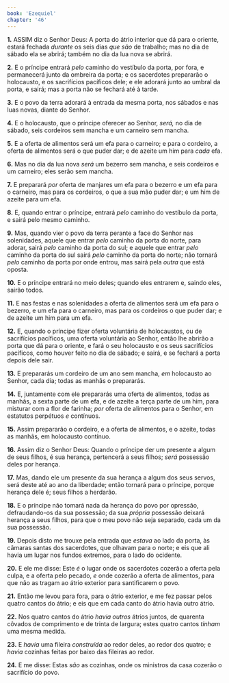 ```yaml
---
book: 'Ezequiel'
chapter: '46'
---
```


**1.** ASSIM diz o Senhor Deus: A porta do átrio interior que dá para o oriente, estará fechada *durante* os seis dias *que são* de trabalho; mas no dia de sábado ela se abrirá; também no dia da lua nova se abrirá.

**2.** E o príncipe entrará *pelo* caminho do vestíbulo da porta, por fora, e permanecerá junto da ombreira da porta; e os sacerdotes prepararão o holocausto, e os sacrifícios pacíficos dele; e ele adorará junto ao umbral da porta, e sairá; mas a porta não se fechará até à tarde.

**3.** E o povo da terra adorará à entrada da mesma porta, nos sábados e nas luas novas, diante do Senhor.

**4.** E o holocausto, que o príncipe oferecer ao Senhor, *será,* no dia de sábado, seis cordeiros sem mancha e um carneiro sem mancha.

**5.** E a oferta de alimentos será um efa para o carneiro; e para o cordeiro, a oferta de alimentos será o que puder dar; e de azeite um him para *cada* efa.

**6.** Mas no dia da lua nova *será* um bezerro sem mancha, e seis cordeiros e um carneiro; eles serão sem mancha.

**7.** E preparará *por* oferta de manjares um efa para o bezerro e um efa para o carneiro, mas para os cordeiros, o que a sua mão puder dar; e um him de azeite para um efa.

**8.** E, quando entrar o príncipe, entrará *pelo* caminho do vestíbulo da porta, e sairá pelo mesmo caminho.

**9.** Mas, quando vier o povo da terra perante a face do Senhor nas solenidades, aquele que entrar *pelo* caminho da porta do norte, para adorar, sairá *pelo* caminho da porta do sul; e aquele que entrar *pelo* caminho da porta do sul sairá *pelo* caminho da porta do norte; não tornará *pelo* caminho da porta por onde entrou, mas sairá pela *outra* que está oposta.

**10.** E o príncipe entrará no meio deles; quando eles entrarem e, saindo eles, sairão todos.

**11.** E nas festas e nas solenidades a oferta de alimentos será um efa para o bezerro, e um efa para o carneiro, mas para os cordeiros o que puder dar; e de azeite um him para um efa.

**12.** E, quando o príncipe fizer oferta voluntária de holocaustos, ou de sacrifícios pacíficos, uma oferta voluntária ao Senhor, então lhe abrirão a porta que dá para o oriente, e fará o seu holocausto e os seus sacrifícios pacíficos, como houver feito no dia de sábado; e sairá, e se fechará a porta depois dele sair.

**13.** E prepararás um cordeiro de um ano sem mancha, *em* holocausto ao Senhor, cada dia; todas as manhãs o prepararás.

**14.** E, juntamente com ele prepararás uma oferta de alimentos, todas as manhãs, a sexta parte de um efa, e de azeite a terça parte de um him, para misturar com a flor de farinha; *por* oferta de alimentos para o Senhor, em estatutos perpétuos *e* contínuos.

**15.** Assim prepararão o cordeiro, e a oferta de alimentos, e o azeite, todas as manhãs, em holocausto contínuo.

**16.** Assim diz o Senhor Deus: Quando o príncipe der um presente a algum de seus filhos, é sua herança, pertencerá a seus filhos; *será* possessão deles por herança.

**17.** Mas, dando ele um presente da sua herança a algum dos seus servos, será deste até ao ano da liberdade; então tornará para o príncipe, porque herança dele é; seus filhos a herdarão.

**18.** E o príncipe não tomará nada da herança do povo por opressão, defraudando-os da sua possessão; da sua *própria* possessão deixará herança a seus filhos, para que o meu povo não seja separado, cada um da sua possessão.

**19.** Depois disto me trouxe pela entrada que *estava* ao lado da porta, às câmaras santas dos sacerdotes, que olhavam para o norte; e eis que ali havia um lugar nos fundos extremos, para o lado do ocidente.

**20.** E ele me disse: Este *é* o lugar onde os sacerdotes cozerão a oferta pela culpa, e a oferta pelo pecado, *e* onde cozerão a oferta de alimentos, para que não as tragam ao átrio exterior para santificarem o povo.

**21.** Então me levou para fora, para o átrio exterior, e me fez passar pelos quatro cantos do átrio; e eis que em cada canto do átrio havia outro átrio.

**22.** Nos quatro cantos do átrio *havia outros* átrios juntos, de quarenta côvados de comprimento e de trinta de largura; estes quatro cantos *tinham* uma mesma medida.

**23.** E *havia* uma fileira *construída* ao redor deles, ao redor dos quatro; e *havia* cozinhas feitas por baixo das fileiras ao redor.

**24.** E me disse: Estas *são* as cozinhas, onde os ministros da casa cozerão o sacrifício do povo.
